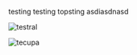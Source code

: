 testing testing topsting asdiasdnasd

![testral](/wiki/test5/ralsei_cute.png)

![tecupa](/wiki/test5/cuppa.gif)
